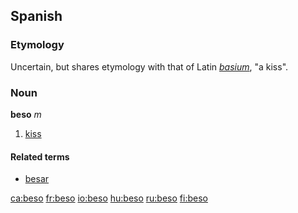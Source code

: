 ==Spanish==
===Etymology===
Uncertain, but shares etymology with that of Latin ''[[basium]]'', "a kiss".

===Noun===
'''beso''' ''m''
# [[kiss]]

====Related terms====
*[[besar]]

[[ca:beso]]
[[fr:beso]]
[[io:beso]]
[[hu:beso]]
[[ru:beso]]
[[fi:beso]]